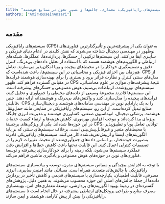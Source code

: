 ```yaml
---
title: "سیستم‌های رایا‌فیزیکی: معماری، چالش‌ها و مسیر تحول در صنایع هوشمند"
authors: ["AmirHosseinAnsari"]
---
```


## مقدمه
سیستم‌های رایافیزیکی (CPS) به‌عنوان یکی از پیشرفته‌ترین و تأثیرگذارترین فناوری‌های نوظهور در مهندسی دیجیتال شناخته می‌شوند که نقش کلیدی در ادغام دنیای فیزیکی و سایبری ایفا می‌کنند. این سیستم‌ها ترکیبی از حسگرها، پردازنده‌ها، عملگرها، شبکه‌های ارتباطی و الگوریتم‌های هوشمند هستند که با استفاده از تحلیل داده‌های بی‌درنگ، کنترل دقیق و تصمیم‌گیری خودکار را در محیط‌های پیچیده و پویا امکان‌پذیر می‌سازند. تعامل هم‌زمان بین اجزای فیزیکی و محاسباتی در این سیستم‌ها، باعث شده‌است که  CPS از مدل‌های سنتی کنترل و نظارت فراتر برود و بستری را برای بهینه‌سازی هوشمند فرآیندها در مقیاس گسترده فراهم کند. ظهور CPS نتیجۀ پیشرفت‌های موازی در علوم محاسباتی، سیستم‌های توزیع‌شده، ارتباطات بی‌سیم، هوش مصنوعی و حسگرهای پیشرفته است.
این سیستم‌ها قادرند مجموعۀ وسیعی از داده‌های محیطی را جمع‌آوری و تحلیل کنند، فرآیندهای پیچیده را مدل‌سازی کنند و واکنش‌های بی‌درنگ و هوشمندانه ارائه دهند. چنین قابلیتی،  CPS را به یک پارادایم نوین در مهندسی سامانه‌های هوشمند و دیجیتال‌سازی صنایع تبدیل کرده‌است. از این رو، سیستم‌های رایا‌فیزیکی در صنایعی مانند حمل‌ونقل هوشمند، پزشکی دیجیتال، اتوماسیون صنعتی، کشاورزی هوشمند و مدیریت انرژی جایگاه ویژه‌ای پیدا کرده‌اند و موجب افزایش بهره‌وری، کاهش هزینه‌ها و ارتقاء کیفیت خدمات در این حوزه‌ها شده‌اند. یکی از ویژگی‌های برجستۀ CPS، توانایی تعامل پویا و تطبیق‌پذیر با محیط‌های متغیر و غیر‌قابل‌پیش‌بینی است. برخلاف سیستم‌های سنتی که بر پایۀ الگوریتم‌های ایستا و از‌پیش‌تعریف‌شده کار می‌کنند، سیستم‌های رایا‌فیزیکی قادرند به‌صورت خودمختار، بر اساس داده‌های جمع‌آوری‌شده از محیط، تغییرات لازم را در تصمیمات کنترلی اعمال کنند. این قابلیت نه‌تنها باعث کاهش خطاها و افزایش دقت عملکرد سیستم‌ها می‌شود، بلکه زمینه را برای خودکارسازی پیشرفته و توسعۀ فناوری‌های نوین در حوزه‌های هوش مصنوعی و یادگیری ماشین فراهم می‌کند.

با توجه به افزایش پیچیدگی و مقیاس سیستم‌های مدرن، توسعه و پیاده‌سازی سیستم‌های رایا‌فیزیکی با چالش‌های متعددی همراه است. مسائلی مانند امنیت سایبری، انرژی مصرفی، قابلیت اطمینان، یکپارچه‌سازی با سیستم‌های قدیمی و کاهش تأخیر در پردازش داده‌ها از جملۀ چالش‌های اصلی این حوزه محسوب می‌شوند. به همین دلیل، پژوهش‌های گسترده‌ای در زمینۀ بهبود الگوریتم‌های پردازشی، توسعۀ معماری‌های امن، بهینه‌سازی مصرف منابع و طراحی پروتکل‌های ارتباطی پیشرفته در حال انجام است تا سیستم‌های رایا‌فیزیکی را بیش از پیش کارآمد، هوشمند و ایمن سازند.